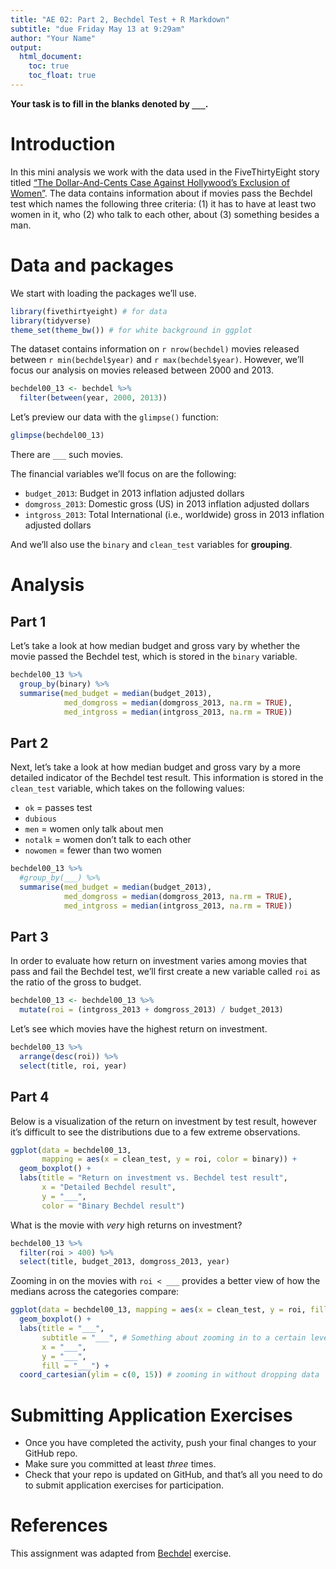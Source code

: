 ```yaml
---
title: "AE 02: Part 2, Bechdel Test + R Markdown"
subtitle: "due Friday May 13 at 9:29am"
author: "Your Name"
output: 
  html_document: 
    toc: true
    toc_float: true
---
```


**Your task is to fill in the blanks denoted by `___`.**

# Introduction

In this mini analysis we work with the data used in the FiveThirtyEight story titled ["The Dollar-And-Cents Case Against Hollywood's Exclusion of Women"](https://fivethirtyeight.com/features/the-dollar-and-cents-case-against-hollywoods-exclusion-of-women/). The data contains information about if movies pass the Bechdel test which names the following three criteria: (1) it has to have at least two women in it, who (2) who talk to each other, about (3) something besides a man.

# Data and packages 

We start with loading the packages we'll use.

```r
library(fivethirtyeight) # for data
library(tidyverse) 
theme_set(theme_bw()) # for white background in ggplot 
```

The dataset contains information on `r nrow(bechdel)` movies released between `r min(bechdel$year)` and `r max(bechdel$year)`. However, we'll focus our analysis on movies released between 2000 and 2013.

```r
bechdel00_13 <- bechdel %>% 
  filter(between(year, 2000, 2013))
```

Let's preview our data with the `glimpse()` function:
```r
glimpse(bechdel00_13)
```
There are `___` such movies.

The financial variables we'll focus on are the following:

-   `budget_2013`: Budget in 2013 inflation adjusted dollars
-   `domgross_2013`: Domestic gross (US) in 2013 inflation adjusted dollars
-   `intgross_2013`: Total International (i.e., worldwide) gross in 2013 inflation adjusted dollars

And we'll also use the `binary` and `clean_test` variables for **grouping**.

# Analysis

## Part 1

Let's take a look at how median budget and gross vary by whether the movie passed the Bechdel test, which is stored in the `binary` variable.

```r
bechdel00_13 %>%
  group_by(binary) %>%
  summarise(med_budget = median(budget_2013),
            med_domgross = median(domgross_2013, na.rm = TRUE),
            med_intgross = median(intgross_2013, na.rm = TRUE))
```

## Part 2

Next, let's take a look at how median budget and gross vary by a more detailed indicator of the Bechdel test result.
This information is stored in the `clean_test` variable, which takes on the following values:

-   `ok` = passes test
-   `dubious`
-   `men` = women only talk about men
-   `notalk` = women don't talk to each other
-   `nowomen` = fewer than two women

```r
bechdel00_13 %>%
  #group_by(___) %>%
  summarise(med_budget = median(budget_2013),
            med_domgross = median(domgross_2013, na.rm = TRUE),
            med_intgross = median(intgross_2013, na.rm = TRUE))
```

## Part 3

In order to evaluate how return on investment varies among movies that pass and fail the Bechdel test, we'll first create a new variable called `roi` as the ratio of the gross to budget.

```r
bechdel00_13 <- bechdel00_13 %>%
  mutate(roi = (intgross_2013 + domgross_2013) / budget_2013)
```

Let's see which movies have the highest return on investment.

```r
bechdel00_13 %>%
  arrange(desc(roi)) %>% 
  select(title, roi, year)
```

## Part 4

Below is a visualization of the return on investment by test result, however it's difficult to see the distributions due to a few extreme observations.

```r
ggplot(data = bechdel00_13, 
       mapping = aes(x = clean_test, y = roi, color = binary)) +
  geom_boxplot() +
  labs(title = "Return on investment vs. Bechdel test result",
       x = "Detailed Bechdel result",
       y = "___",
       color = "Binary Bechdel result")
```

What is the movie with *very* high returns on investment?

```r
bechdel00_13 %>%
  filter(roi > 400) %>%
  select(title, budget_2013, domgross_2013, year)
```

Zooming in on the movies with `roi < ___` provides a better view of how the medians across the categories compare:

```r
ggplot(data = bechdel00_13, mapping = aes(x = clean_test, y = roi, fill = binary)) +
  geom_boxplot() +
  labs(title = "___",
       subtitle = "___", # Something about zooming in to a certain level
       x = "___",
       y = "___",
       fill = "___") + 
  coord_cartesian(ylim = c(0, 15)) # zooming in without dropping data 
```

# Submitting Application Exercises

- Once you have completed the activity, push your final changes to your GitHub repo. 
- Make sure you committed at least *three* times. 
- Check that your repo is updated on GitHub, and that’s all you need to do to submit application exercises for participation.

# References

This assignment was adapted from [Bechdel](https://github.com/rstudio-education/datascience-box/blob/main/course-materials/application-exercises/ae-02-bechdel-rmarkdown/bechdel.Rmd) exercise.

